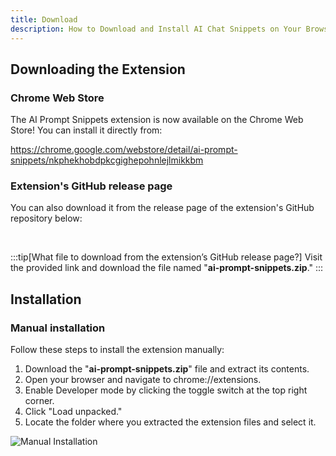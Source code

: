 ```yaml
---
title: Download
description: How to Download and Install AI Chat Snippets on Your Browser
---
```



## Downloading the Extension

### Chrome Web Store

The AI Prompt Snippets extension is now available on the Chrome Web Store! You can install it directly from:

https://chrome.google.com/webstore/detail/ai-prompt-snippets/nkphekhobdpkcgighepohnlejlmikkbm

### Extension's GitHub release page
You can also download it from the release page of the extension's GitHub repository below:

<ReleaseLink label="Download Link" />
<br />  

:::tip[What file to download from the extension’s GitHub release page?]
Visit the provided link and download the file named "**ai-prompt-snippets.zip**."
:::

## Installation

### Manual installation
Follow these steps to install the extension manually:

1. Download the "**ai-prompt-snippets.zip**" file and extract its contents.
2. Open your browser and navigate to chrome://extensions.
3. Enable Developer mode by clicking the toggle switch at the top right corner.
4. Click "Load unpacked."
5. Locate the folder where you extracted the extension files and select it.

<img src="/images/screenshots/manual-installation.gif" alt="Manual Installation"/>